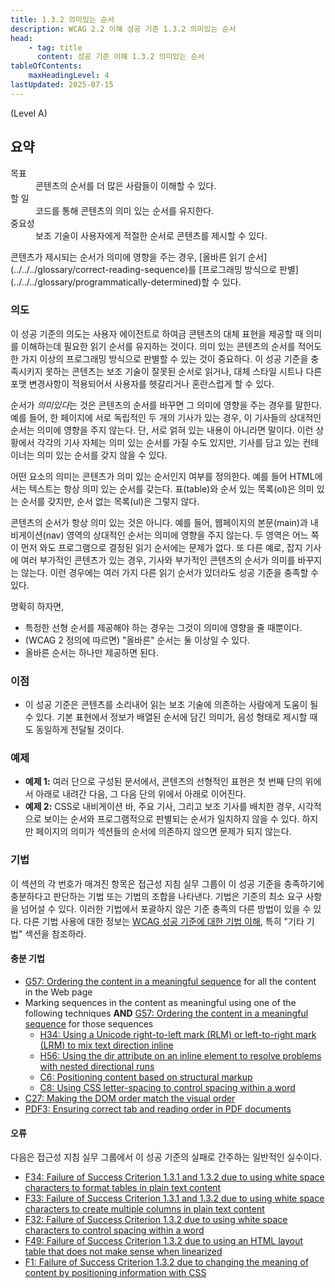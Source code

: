 ```yaml
---
title: 1.3.2 의미있는 순서
description: WCAG 2.2 이해 성공 기준 1.3.2 의미있는 순서
head:
    - tag: title
      content: 성공 기준 이해 1.3.2 의미있는 순서
tableOfContents:
    maxHeadingLevel: 4
lastUpdated: 2025-07-15
---
```



(Level A)

## 요약

<dl>
<dt>목표</dt>
<dd>콘텐츠의 순서를 더 많은 사람들이 이해할 수 있다.</dd>
<dt>할 일</dt>
<dd>코드를 통해 콘텐츠의 의미 있는 순서를 유지한다.</dd>
<dt>중요성</dt>
<dd>보조 기술이 사용자에게 적절한 순서로 콘텐츠를 제시할 수 있다.</dd>
</dl>

<Card title="성공 기준(SC)">
콘텐츠가 제시되는 순서가 의미에 영향을 주는 경우, [올바른 읽기 순서](../../../glossary/correct-reading-sequence)를 [프로그래밍 방식으로 판별](../../../glossary/programmatically-determined)할 수 있다.
</Card>


### 의도

이 성공 기준의 의도는 사용자 에이전트로 하여금 콘텐츠의 대체 표현을 제공할 때 의미를 이해하는데 필요한 읽기 순서를 유지하는 것이다. 의미 있는 콘텐츠의 순서를 적어도 한 가지 이상의 프로그래밍 방식으로 판별할 수 있는 것이 중요하다. 이 성공 기준을 충족시키지 못하는 콘텐츠는 보조 기술이 잘못된 순서로 읽거나, 대체 스타일 시트나 다른 포맷 변경사항이 적용되어서 사용자를 헷갈리거나 혼란스럽게 할 수 있다.

순서가 *의미있다*는 것은 콘텐츠의 순서를 바꾸면 그 의미에 영향을 주는 경우를 말한다. 예를 들어, 한 페이지에 서로 독립적인 두 개의 기사가 있는 경우, 이 기사들의 상대적인 순서는 의미에 영향을 주지 않는다. 단, 서로 얽혀 있는 내용이 아니라면 말이다. 이런 상황에서 각각의 기사 자체는 의미 있는 순서를 가질 수도 있지만, 기사를 담고 있는 컨테이너는 의미 있는 순서를 갖지 않을 수 있다.

어떤 요소의 의미는 콘텐츠가 의미 있는 순서인지 여부를 정의한다. 예를 들어 HTML에서는 텍스트는 항상 의미 있는 순서를 갖는다. 표(table)와 순서 있는 목록(ol)은 의미 있는 순서를 갖지만, 순서 없는 목록(ul)은 그렇지 않다.

콘텐츠의 순서가 항상 의미 있는 것은 아니다. 예를 들어, 웹페이지의 본문(main)과 내비게이션(nav) 영역의 상대적인 순서는 의미에 영향을 주지 않는다. 두 영역은 어느 쪽이 먼저 와도 프로그램으로 결정된 읽기 순서에는 문제가 없다. 또 다른 예로, 잡지 기사에 여러 부가적인 콘텐츠가 있는 경우, 기사와 부가적인 콘텐츠의 순서가 의미를 바꾸지는 않는다. 이런 경우에는 여러 가지 다른 읽기 순서가 있더라도 성공 기준을 충족할 수 있다.

명확히 하자면,

*   특정한 선형 순서를 제공해야 하는 경우는 그것이 의미에 영향을 줄 때뿐이다.
*   (WCAG 2 정의에 따르면) "올바른" 순서는 둘 이상일 수 있다.
*   올바른 순서는 하나만 제공하면 된다.

### 이점

*   이 성공 기준은 콘텐츠를 소리내어 읽는 보조 기술에 의존하는 사람에게 도움이 될 수 있다. 기본 표현에서 정보가 배열된 순서에 담긴 의미가, 음성 형태로 제시할 때도 동일하게 전달될 것이다.

### 예제

*   **예제 1:** 여러 단으로 구성된 문서에서, 콘텐츠의 선형적인 표현은 첫 번째 단의 위에서 아래로 내려간 다음, 그 다음 단의 위에서 아래로 이어진다.
*   **예제 2:** CSS로 내비게이션 바, 주요 기사, 그리고 보조 기사를 배치한 경우, 시각적으로 보이는 순서와 프로그램적으로 판별되는 순서가 일치하지 않을 수 있다. 하지만 페이지의 의미가 섹션들의 순서에 의존하지 않으면 문제가 되지 않는다.

### 기법

이 섹션의 각 번호가 매겨진 항목은 접근성 지침 실무 그룹이 이 성공 기준을 충족하기에 충분하다고 판단하는 기법 또는 기법의 조합을 나타낸다. 기법은 기준의 최소 요구 사항을 넘어설 수 있다. 이러한 기법에서 포괄하지 않은 기준 충족의 다른 방법이 있을 수 있다. 다른 기법 사용에 대한 정보는 [WCAG 성공 기준에 대한 기법 이해](../understanding-techniques), 특히 "기타 기법" 섹션을 참조하라.

#### 충분 기법

*   [G57: Ordering the content in a meaningful sequence](https://www.w3.org/WAI/WCAG22/Techniques/general/G57) for all the content in the Web page
*   Marking sequences in the content as meaningful using one of the following techniques **AND** [G57: Ordering the content in a meaningful sequence](https://www.w3.org/WAI/WCAG22/Techniques/general/G57) for those sequences
    *   [H34: Using a Unicode right-to-left mark (RLM) or left-to-right mark (LRM) to mix text direction inline](https://www.w3.org/WAI/WCAG22/Techniques/html/H34)
    *   [H56: Using the dir attribute on an inline element to resolve problems with nested directional runs](https://www.w3.org/WAI/WCAG22/Techniques/html/H56)
    *   [C6: Positioning content based on structural markup](https://www.w3.org/WAI/WCAG22/Techniques/css/C6)
    *   [C8: Using CSS letter-spacing to control spacing within a word](https://www.w3.org/WAI/WCAG22/Techniques/css/C8)
*   [C27: Making the DOM order match the visual order](https://www.w3.org/WAI/WCAG22/Techniques/css/C27)
*   [PDF3: Ensuring correct tab and reading order in PDF documents](https://www.w3.org/WAI/WCAG22/Techniques/pdf/PDF3)

#### 오류

다음은 접근성 지침 실무 그룹에서 이 성공 기준의 실패로 간주하는 일반적인 실수이다.

*   [F34: Failure of Success Criterion 1.3.1 and 1.3.2 due to using white space characters to format tables in plain text content](https://www.w3.org/WAI/WCAG22/Techniques/failures/F34)
*   [F33: Failure of Success Criterion 1.3.1 and 1.3.2 due to using white space characters to create multiple columns in plain text content](https://www.w3.org/WAI/WCAG22/Techniques/failures/F33)
*   [F32: Failure of Success Criterion 1.3.2 due to using white space characters to control spacing within a word](https://www.w3.org/WAI/WCAG22/Techniques/failures/F32)
*   [F49: Failure of Success Criterion 1.3.2 due to using an HTML layout table that does not make sense when linearized](https://www.w3.org/WAI/WCAG22/Techniques/failures/F49)
*   [F1: Failure of Success Criterion 1.3.2 due to changing the meaning of content by positioning information with CSS](https://www.w3.org/WAI/WCAG22/Techniques/failures/F1)

